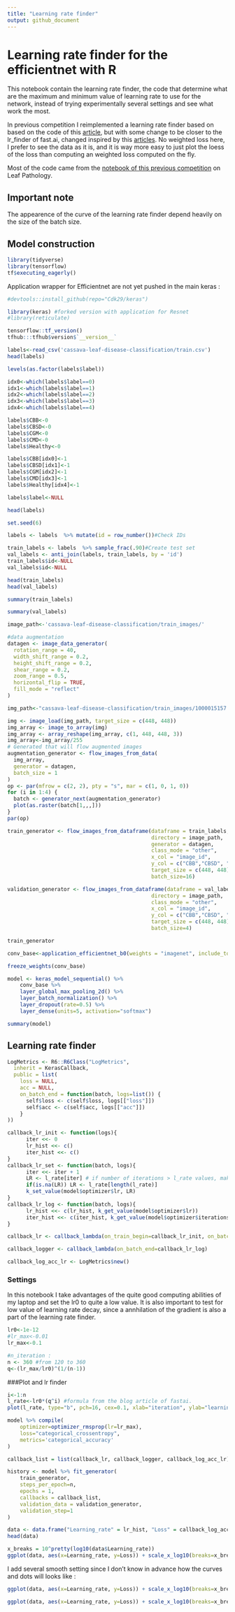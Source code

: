 ```yaml
---
title: "Learning rate finder"
output: github_document
---
```


# Learning rate finder for the efficientnet with R

This notebook contain the learning rate finder, the code that determine what are
the maximum and minimum value of learning rate to use for the network, instead of
trying experimentally several settings and see what work the most. 

In previous competition I reimplemented a learning rate finder based on based on 
the code of this [article](http://thecooldata.com/2019/01/learning-rate-finder-with-cifar10-keras-r/),
but with some change to be closer to the lr_finder of fast.ai, changed inspired 
by this [articles](https://sgugger.github.io/how-do-you-find-a-good-learning-rate.html).
No weighted loss here, I prefer to see the data as it is, and it is way more easy
to just plot the loess of the loss than computing an weighted loss computed on 
the fly.

Most of the code came from the [notebook of this previous competition](https://www.kaggle.com/cdk292/simple-resnet50-lr-finder-and-cyclic-lr-with-r) 
on Leaf Pathology.

## Important note 

The appearence of the curve of the learning rate finder depend heavily on the size of the batch size.

## Model construction

```r
library(tidyverse)
library(tensorflow)
tf$executing_eagerly()
```

Application wrapper for Efficientnet are not yet pushed in the main keras :

```r
#devtools::install_github(repo="Cdk29/keras")
```

```r
library(keras) #forked version with application for Resnet
#library(reticulate)
```

```r
tensorflow::tf_version()
tfhub:::tfhub$version$`__version__`
```

```r
labels<-read_csv('cassava-leaf-disease-classification/train.csv')
head(labels)
```

```r
levels(as.factor(labels$label))
```

```r
idx0<-which(labels$label==0)
idx1<-which(labels$label==1)
idx2<-which(labels$label==2)
idx3<-which(labels$label==3)
idx4<-which(labels$label==4)
```

```r
labels$CBB<-0
labels$CBSD<-0
labels$CGM<-0
labels$CMD<-0
labels$Healthy<-0
```

```r
labels$CBB[idx0]<-1
labels$CBSD[idx1]<-1
labels$CGM[idx2]<-1
labels$CMD[idx3]<-1
labels$Healthy[idx4]<-1
```

```r
labels$label<-NULL
```

```r
head(labels)
```

```r
set.seed(6)

labels <- labels  %>% mutate(id = row_number())#Check IDs

train_labels <- labels  %>% sample_frac(.90)#Create test set
val_labels <- anti_join(labels, train_labels, by = 'id')
train_labels$id<-NULL
val_labels$id<-NULL

head(train_labels)
head(val_labels)
```

```r
summary(train_labels)
```

```r
summary(val_labels)
```

```r
image_path<-'cassava-leaf-disease-classification/train_images/'
```

```r
#data augmentation
datagen <- image_data_generator(
  rotation_range = 40,
  width_shift_range = 0.2,
  height_shift_range = 0.2,
  shear_range = 0.2,
  zoom_range = 0.5,
  horizontal_flip = TRUE,
  fill_mode = "reflect"
)
```

```r
img_path<-"cassava-leaf-disease-classification/train_images/1000015157.jpg"

img <- image_load(img_path, target_size = c(448, 448))
img_array <- image_to_array(img)
img_array <- array_reshape(img_array, c(1, 448, 448, 3))
img_array<-img_array/255
# Generated that will flow augmented images
augmentation_generator <- flow_images_from_data(
  img_array, 
  generator = datagen, 
  batch_size = 1 
)
op <- par(mfrow = c(2, 2), pty = "s", mar = c(1, 0, 1, 0))
for (i in 1:4) {
  batch <- generator_next(augmentation_generator)
  plot(as.raster(batch[1,,,]))
}
par(op)
```

```r
train_generator <- flow_images_from_dataframe(dataframe = train_labels, 
                                              directory = image_path,
                                              generator = datagen,
                                              class_mode = "other",
                                              x_col = "image_id",
                                              y_col = c("CBB","CBSD", "CGM", "CMD", "Healthy"),
                                              target_size = c(448, 448),
                                              batch_size=16)

validation_generator <- flow_images_from_dataframe(dataframe = val_labels, 
                                              directory = image_path,
                                              class_mode = "other",
                                              x_col = "image_id",
                                              y_col = c("CBB","CBSD", "CGM", "CMD", "Healthy"),
                                              target_size = c(448, 448),
                                              batch_size=4)
```

```r
train_generator
```


```r
conv_base<-application_efficientnet_b0(weights = "imagenet", include_top = FALSE, input_shape = c(448, 448, 3))
```

```r
freeze_weights(conv_base)
```

```r
model <- keras_model_sequential() %>%
    conv_base %>% 
    layer_global_max_pooling_2d() %>% 
    layer_batch_normalization() %>% 
    layer_dropout(rate=0.5) %>%
    layer_dense(units=5, activation="softmax")
```

```r
summary(model)
```

## Learning rate finder 

```r
LogMetrics <- R6::R6Class("LogMetrics",
  inherit = KerasCallback,
  public = list(
    loss = NULL,
    acc = NULL,
    on_batch_end = function(batch, logs=list()) {
      self$loss <- c(self$loss, logs[["loss"]])
      self$acc <- c(self$acc, logs[["acc"]])
    }
))
```


```r
callback_lr_init <- function(logs){
      iter <<- 0
      lr_hist <<- c()
      iter_hist <<- c()
}
callback_lr_set <- function(batch, logs){
      iter <<- iter + 1
      LR <- l_rate[iter] # if number of iterations > l_rate values, make LR constant to last value
      if(is.na(LR)) LR <- l_rate[length(l_rate)]
      k_set_value(model$optimizer$lr, LR)
}
callback_lr_log <- function(batch, logs){
      lr_hist <<- c(lr_hist, k_get_value(model$optimizer$lr))
      iter_hist <<- c(iter_hist, k_get_value(model$optimizer$iterations))
}
```

```r
callback_lr <- callback_lambda(on_train_begin=callback_lr_init, on_batch_begin=callback_lr_set)

callback_logger <- callback_lambda(on_batch_end=callback_lr_log)

callback_log_acc_lr <- LogMetrics$new()
```

### Settings

In this notebook I take advantages of the quite good computing abilities of my 
laptop and set the lr0 to quite a low value. It is also important to test for low
value of learning rate decay, since a annhilation of the gradient is also a part 
of the learning rate finder.


```r
lr0<-1e-12
#lr_max<-0.01
lr_max<-0.1

#n_iteration :
n <- 360 #from 120 to 360
q<-(lr_max/lr0)^(1/(n-1))
```

###Plot and lr finder

```r
i<-1:n
l_rate<-lr0*(q^i) #formula from the blog article of fastai.
plot(l_rate, type="b", pch=16, cex=0.1, xlab="iteration", ylab="learning rate")
```

```r
model %>% compile(
    optimizer=optimizer_rmsprop(lr=lr_max),
    loss="categorical_crossentropy",
    metrics='categorical_accuracy'
)

callback_list = list(callback_lr, callback_logger, callback_log_acc_lr)

history <- model %>% fit_generator(
    train_generator,
    steps_per_epoch=n,
    epochs = 1,
    callbacks = callback_list,
    validation_data = validation_generator,
    validation_step=1
)
```

```r
data <- data.frame("Learning_rate" = lr_hist, "Loss" = callback_log_acc_lr$loss)
head(data)
```

```r
x_breaks = 10^pretty(log10(data$Learning_rate))
ggplot(data, aes(x=Learning_rate, y=Loss)) + scale_x_log10(breaks=x_breaks) + geom_point() +  geom_smooth(span = 0.5)
```

I add several smooth setting since I don't know in advance how the curves and dots
will looks like :

```r
ggplot(data, aes(x=Learning_rate, y=Loss)) + scale_x_log10(breaks=x_breaks) + geom_point() +  geom_smooth(span = 0.3)
```


```r
ggplot(data, aes(x=Learning_rate, y=Loss)) + scale_x_log10(breaks=x_breaks) + geom_point() +  geom_smooth(span = 0.8)
```